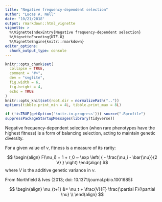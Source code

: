 ```yaml
---
title: "Negative frequency-dependent selection"
author: "Lucas A. Nell"
date: "10/21/2018"
output: rmarkdown::html_vignette
vignette: >
  %\VignetteIndexEntry{Negative frequency-dependent selection}
  %\VignetteEncoding{UTF-8}
  %\VignetteEngine{knitr::rmarkdown}
editor_options: 
  chunk_output_type: console
---
```


```r
knitr::opts_chunk$set(
  collapse = TRUE,
  comment = "#>",
  dev = "svglite", 
  fig.width = 6,
  fig.height = 4,
  echo = TRUE
)
knitr::opts_knit$set(root.dir = normalizePath(".."))
options(tibble.print_min = 4L, tibble.print_max = 8L)
```
```r
if (!isTRUE(getOption('knitr.in.progress'))) source(".Rprofile")
suppressPackageStartupMessages(library(tidyverse))
```


Negative frequency-dependent selection (when rare phenotypes have the highest fitness)
is a form of balancing selection, acting to maintain genetic diversity.


<!--- 

LEFT OFF: I'm not sure about whether I can do this without using some type of
individual-based simulations.
And if I use individual-based simulations, then the first equation below doesn't work.

-->



For a given value of $\nu$, fitness is a measure of its rarity:

$$
\begin{align}
F(\nu_i) = 1 + r_0 ~ \exp \left( { - \frac{\nu_i - \bar{\nu}}{2 V} } \right)
\end{align}
$$
where $V$ is the additive genetic variance in $\nu$.




From Northfield & Ives (2013; doi: 10.1371/journal.pbio.1001685):

$$
\begin{align}
\nu_{t+1} &= \nu_t + \frac{V}{F} \frac{\partial F}{\partial \nu} \\
\end{align}
$$
